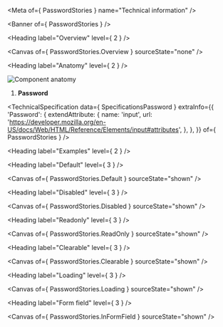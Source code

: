 
<Meta of={ PasswordStories } name="Technical information" />

<Banner of={ PasswordStories } />

<Heading label="Overview" level={ 2 } />

<Canvas of={ PasswordStories.Overview } sourceState="none" />

<Heading label="Anatomy" level={ 2 } />

![Component anatomy](components/password/anatomy-tech.png "Component anatomy")

1. **Password**

<TechnicalSpecification
  data={ SpecificationsPassword }
  extraInfo={{
    'Password': {
      extendAttribute: {
        name: 'input',
        url: 'https://developer.mozilla.org/en-US/docs/Web/HTML/Reference/Elements/input#attributes',
      },
    },
  }}
  of={ PasswordStories } />

<Heading label="Examples" level={ 2 } />

<Heading label="Default" level={ 3 } />

<Canvas of={ PasswordStories.Default } sourceState="shown" />

<Heading label="Disabled" level={ 3 } />

<Canvas of={ PasswordStories.Disabled } sourceState="shown" />

<Heading label="Readonly" level={ 3 } />

<Canvas of={ PasswordStories.ReadOnly } sourceState="shown" />

<Heading label="Clearable" level={ 3 } />

<Canvas of={ PasswordStories.Clearable } sourceState="shown" />

<Heading label="Loading" level={ 3 } />

<Canvas of={ PasswordStories.Loading } sourceState="shown" />

<Heading label="Form field" level={ 3 } />

<Canvas of={ PasswordStories.InFormField } sourceState="shown" />
